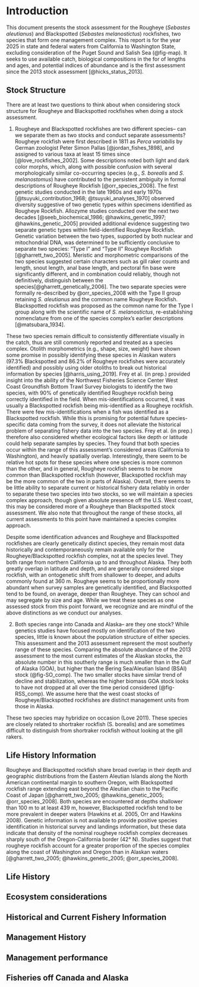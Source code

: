 # Introduction

This document presents the stock assessment for the Rougheye (*Sebastes aleutianus*) and Blackspotted (*Sebastes melanostictus*) rockfishes, two species that form one management complex. This report is for the year 2025 in state and federal waters from California to Washington State, excluding consideration of the Puget Sound and Salish Sea (@fig-map). It seeks to use available catch, biological compositions in the for of lengths and ages, and potential indices of abundance and is the first assessment since the 2013 stock assessment [@hicks_status_2013].

## Stock Structure

There are at least two questions to think about when considering stock structure for Rougheye and Blackspotted rockfishes when doing a stock assessment.

1.  Rougheye and Blackspotted rockfishes are two different species– can we separate them as two stocks and conduct separate assessments? 
Rougheye rockfish were first described in 1811 as *Perca variabilis* by German zoologist Peter Simon Pallas [@jordan_fishes_1898], and assigned to various taxa at least 15 times since [@love_rockfishes_2002]. Some descriptions noted both light and dark color morphs, which, along with possible confusion with several morphologically similar co-occurring species (e.g., *S. borealis* and *S. melanostomus*) have contributed to the persistent ambiguity in formal descriptions of Rougheye Rockfish [@orr_species_2008]. The first genetic studies conducted in the late 1960s and early 1970s [@tsuyuki_contribution_1968; @tsuyuki_analyses_1970] observed diversity suggestive of two genetic types within specimens identified as Rougheye Rockfish. Allozyme studies conducted over the next two decades [@seeb_biochemical_1986; @hawkins_genetic_1997; @hawkins_genetic_2005] provided additional evidence suggesting two separate genetic types within field-identified Rougheye Rockfish.  Genetic variation between the two types, supported by both nuclear and mitochondrial DNA, was determined to be sufficiently conclusive to separate two species: “Type I” and “Type II” Rougheye Rockfish [@gharrett_two_2005]. Meristic and morphometric comparisons of the two species suggested certain characters such as gill raker counts and length, snout length, anal base length, and pectoral fin base were significantly different, and in combination could reliably, though not definitively, distinguish between the species[@gharrett_genetically_2006].  The two separate species were formally re-described by @orr_species_2008 with the Type II group retaining *S. aleutianus* and the common name Rougheye Rockfish.  Blackspotted rockfish was proposed as the common name for the Type I group along with the scientific name of *S. melanostictus*, re-establishing nomenclature from one of the species complex’s earlier descriptions [@matsubara_1934].

These two species remain difficult to consistently differentiate visually in the catch, thus are still commonly reported and treated as a species complex. Otolith morphometrics (e.g., shape, size, weight) have shown some promise in possibly identifying these species in Alaskan waters (97.3% Blackspotted and 86.2% of Rougheye rockfishes were accurately identified) and possibly using older otoliths to break out historical information by species [@harris_using_2019]. Frey et al. (in prep.) provided insight into the ability of the Northwest Fisheries Science Center West Coast Groundfish Bottom Trawl Survey biologists to identify the two species, with 90% of genetically identified Rougheye rockfish being correctly identified in the field. When mis-identifications occurred, it was usually a Blackspotted rockfish being mis-identified as a Rougheye rockfish. There were few mis-identifications when a fish was identified as a Blackspotted rockfish. While this is promising for potential future species-specific data coming from the survey, it does not alleviate the historical problem of separating fishery data into the two species. Frey et al. (in prep.) therefore also considered whether ecological factors like depth or latitude could help separate samples by species. They found that both species occur within the range of this assessment’s considered areas (California to Washington), and heavily spatially overlap. Interestingly, there seem to be relative hot spots for these species where one species is more common than the other, and in general, Rougheye rockfish seems to be more common than Blackspotted rockfish (however, Blackspotted rockfish may be the more common of the two in parts of Alaska). Overall, there seems to be little ability to separate current or historical fishery data reliably in order to separate these two species into two stocks, so we will maintain a species complex approach, though given absolute presence off the U.S. West coast, this may be considered more of a Rougheye than Blackspotted stock assessment. We also note that throughout the range of these stocks, all current assessments to this point have maintained a species complex approach.

Despite some identification advances and Rougheye and Blackspotted rockfishes are clearly genetically distinct species, they remain most data historically and contemporaneously remain available only for the Rougheye/Blackspotted rockfish complex, not at the species level. They both range from northern California up to and throughout Alaska. They both greatly overlap in latitude and depth, and are generally considered slope rockfish, with an ontogenetic shift from shallower to deeper, and adults commonly found at 360 m. Rougheye seems to be proportionally more abundant when survey samples are genetically identified, and Blackspotted tend to be found, on average, deeper than Rougheye. They can school and may segregate by size and age. While we treat these species as one assessed stock from this point forward, we recognize and are mindful of the above distinctions as we conduct our analyses.

2. Both species range into Canada and Alaska– are they one stock? While genetics studies have focused mostly on identification of the two species, little is known about the population structure of either species. This assessment and the 2013 assessment represent the most southerly range of these species. Comparing the absolute abundance of the 2013 assessment to the most current estimates of the Alaskan stocks, the absolute number in this southerly range is much smaller than in the Gulf of Alaska (GOA), but higher than the Bering Sea/Aleutian Island (BSAI) stock (@fig-SO_comp). The two smaller stocks have similar trend of decline and stabilization, whereas the higher biomass GOA stock looks to have not dropped at all over the time period considered (@fig-RSS_comp). We assume here that the west coast stocks of Rougheye/Blackspotted rockfishes are distinct management units from those in Alaska.


  These two species may hybridize on occasion (Love 2011).  These species are closely related to shortraker rockfish (S. borealis) and are sometimes difficult to distinguish from shortraker rockfish without looking at the gill rakers.  



## Life History Information

Rougheye and Blackspotted rockfish share broad overlap in their depth and geographic distributions from the Eastern Aleutian Islands along the North American continental margin to southern Oregon, with Blackspotted rockfish range extending east beyond the Aleutian chain to the Pacific Coast of Japan [@gharrett_two_2005; @hawkins_genetic_2005; @orr_species_2008].  Both species are encountered at depths shallower than 100 m to at least 439 m, however, Blackspotted rockfish tend to be more prevalent in deeper waters (Hawkins et al. 2005, Orr and Hawkins 2008).  Genetic information is not available to provide positive species identification in historical survey and landings information, but these data indicate that density of the nominal rougheye rockfish complex decreases sharply south of the Oregon-California border (42° N).  Studies suggest that rougheye rockfish account for a greater proportion of the species complex along the coast of Washington and Oregon than in Alaskan waters [@gharrett_two_2005; @hawkins_genetic_2005; @orr_species_2008].  





## Life History

<!-- Important features of life history that affect management (e.g., migration, sexual dimorphism, bathymetric demography).   -->

## Ecosystem considerations

<!-- Ecosystem considerations that include relevant information on how environmental drivers, prey, competition, predation, and/or (habitat requirements/preferences may affect stock’s status, vital rates (growth, survival, productivity, recruitment), or range and distribution. Ecosystem considerations may also include how these factors, cross-FMP interactions with other fisheries and human social dynamics that may affect the stock (e.g., reliance and dependence by fishing communities, non-target species constraining harvest rates). The length and depth of this section will depend on availability of information from published studies and Integrated Ecosystem Assessment reports, expertise of the STAT, and whether ecosystem factors contribute quantitative information to the assessment. This is not required for an update assessment if a citation to the previous assessment is provided.  -->

## Historical and Current Fishery Information

<!-- Important features of current fishery and relevant history of fishery.  -->

## Management History

<!---
Summary of management history (e.g., changes in mesh sizes, trip limits, or other management actions that may have significantly altered selection, catch rates, or discards). 
--->

## Management performance

<!-- Management performance, including a table or tables comparing Overfishing Limit (OFL), Acceptable Biological Catch (ABC), Annual Catch Limit (ACL), landings, and catch (i.e., landings plus discard) for each area and year. Groundfish assessments that estimate dead discarded catch must include a disclaimer noting that total mortality estimates from the WCGOP and from the stock assessment may differ due to the use of different methods. Investigation into how these methods differ is beyond the scope of a benchmark assessment. The rationale for modeling discard mortality can also be provided. This should be included in all update assessments.  -->


## Fisheries off Canada and Alaska

<!-- Description of fisheries for this species off Canada, Alaska and/or Mexico, including references to any recent assessments of those stocks extending beyond the Council’s jurisdiction. STATs are strongly encouraged to include a summary of catches and estimates of stock size and stock status for the most recent ten years if such information can be assembled without excessive difficulty. This is not required for an update assessment.    -->






